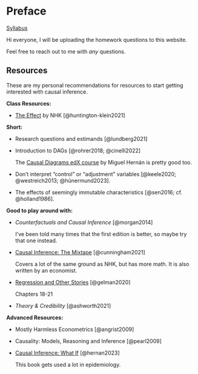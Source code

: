 # Preface {.unnumbered}

[Syllabus](https://docs.google.com/document/d/11H5pobsoZYp1beVbCkgh9gIshvPhhjLixDEeDpSCMJY/)

Hi everyone, I will be uploading the homework questions to this website.

Feel free to reach out to me with *any* questions.

## Resources

These are my personal recommendations for resources to start getting interested with causal inference.

**Class Resources:**

-   [The Effect](https://theeffectbook.net/) by NHK [@huntington-klein2021]

**Short:**

-   Research questions and estimands [@lundberg2021]

-   Introduction to DAGs [@rohrer2018; @cinelli2022]

    The [Causal Diagrams edX course](https://www.edx.org/learn/data-analysis/harvard-university-causal-diagrams-draw-your-assumptions-before-your-conclusions) by Miguel Hernán is pretty good too.

-   Don't interpret "control" or "adjustment" variables [@keele2020; @westreich2013; @hünermund2023].

-   The effects of seemingly immutable characteristics [@sen2016; cf. @holland1986].

**Good to play around with:**

-   *Counterfactuals and Causal Inference* [@morgan2014]

    I've been told many times that the first edition is better, so maybe try that one instead.

-   [Causal Inference: The Mixtape](https://mixtape.scunning.com/) [@cunningham2021]

    Covers a lot of the same ground as NHK, but has more math. It is also written by an economist.

-   [Regression and Other Stories](https://users.aalto.fi/~ave/ROS.pdf) [@gelman2020]

    Chapters 18-21

-   *Theory & Credibility* [@ashworth2021]

**Advanced Resources:**

-   Mostly Harmless Econometrics [@angrist2009]

-   Causality: Models, Reasoning and Inference [@pearl2009]

-   [Causal Inference: What If](https://www.hsph.harvard.edu/miguel-hernan/wp-content/uploads/sites/1268/2024/01/hernanrobins_WhatIf_2jan24.pdf) [@hernan2023]

    This book gets used a lot in epidemiology.
